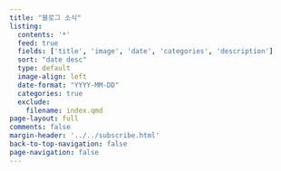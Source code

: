 ```yaml
---
title: "블로그 소식"
listing:
  contents: '*'
  feed: true
  fields: ['title', 'image', 'date', 'categories', 'description']
  sort: "date desc"
  type: default
  image-align: left
  date-format: "YYYY-MM-DD"
  categories: true
  exclude: 
    filename: index.qmd
page-layout: full
comments: false
margin-header: '../../subscribe.html'
back-to-top-navigation: false
page-navigation: false
---
```


